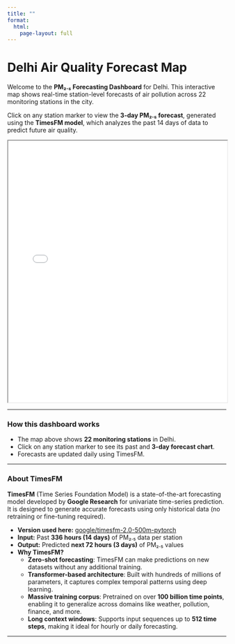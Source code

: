 ```yaml
---
title: ""
format:
  html:
    page-layout: full
---
```


# Delhi Air Quality Forecast Map

Welcome to the **PM₂.₅ Forecasting Dashboard** for Delhi. This interactive map shows real-time station-level forecasts of air pollution across 22 monitoring stations in the city.

Click on any station marker to view the **3-day PM₂.₅ forecast**, generated using the **TimesFM model**, which analyzes the past 14 days of data to predict future air quality.

<iframe src="delhi_light_map.html" width="100%" height="600px"></iframe>

---

### How this dashboard works

- The map above shows **22 monitoring stations** in Delhi.   
- Click on any station marker to see its past and **3-day forecast chart**.  
- Forecasts are updated daily using TimesFM.  

---

### About TimesFM

**TimesFM** (Time Series Foundation Model) is a state-of-the-art forecasting model developed by **Google Research** for univariate time-series prediction. It is designed to generate accurate forecasts using only historical data (no retraining or fine-tuning required).

- **Version used here:** [google/timesfm-2.0-500m-pytorch](https://huggingface.co/google/timesfm-2.0-500m-pytorch)  
- **Input:** Past **336 hours (14 days)** of PM₂.₅ data per station  
- **Output:** Predicted **next 72 hours (3 days)** of PM₂.₅ values  
- **Why TimesFM?**  
  - **Zero-shot forecasting**: TimesFM can make predictions on new datasets without any additional training.
  - **Transformer-based architecture**: Built with hundreds of millions of parameters, it captures complex temporal patterns using deep learning.
  - **Massive training corpus**: Pretrained on over **100 billion time points**, enabling it to generalize across domains like weather, pollution, finance, and more.
  - **Long context windows**: Supports input sequences up to **512 time steps**, making it ideal for hourly or daily forecasting.

---